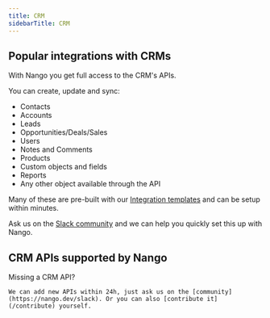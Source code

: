 ```yaml
---
title: CRM
sidebarTitle: CRM
---
```


## Popular integrations with CRMs

With Nango you get full access to the CRM's APIs.

You can create, update and sync:

- Contacts
- Accounts
- Leads
- Opportunities/Deals/Sales
- Users
- Notes and Comments
- Products
- Custom objects and fields
- Reports
- Any other object available through the API

Many of these are pre-built with our [Integration templates](/integration-templates/overview) and can be setup within minutes.

Ask us on the [Slack community](https://nango.dev/slack) and we can help you quickly set this up with Nango.

## CRM APIs supported by Nango

<CardGroup cols={4}>
    <Card title="Close" href="/integrations/all/close" color="#68a063" />
    <Card title="Exact Online" href="/integrations/all/exact-online" color="#68a063" />
    <Card title="Gong" href="/integrations/all/gong" color="#68a063" />
    <Card title="Hubspot" href="/integrations/all/hubspot" color="#68a063" />
    <Card title="Intercom" href="/integrations/all/intercom" color="#68a063" />
    <Card title="Keap" href="/integrations/all/keap" color="#68a063" />
    <Card title="Pipedrive" href="/integrations/all/pipedrive" color="#68a063" />
    <Card title="Salesforce" href="/integrations/all/salesforce" color="#68a063" />
    <Card title="Salesloft" href="/integrations/all/salesloft" color="#68a063" />
    <Card title="Zoho CRM" href="/integrations/all/zoho-crm" color="#68a063" />
</CardGroup>

<Tip>
    Missing a CRM API?
    
    We can add new APIs within 24h, just ask us on the [community](https://nango.dev/slack). Or you can also [contribute it](/contribute) yourself.
</Tip>
